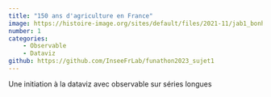 ```yaml
---
title: "150 ans d'agriculture en France"
image: https://histoire-image.org/sites/default/files/2021-11/jab1_bonheur_001f.jpg
number: 1
categories:
    - Observable
    - Dataviz
github: https://github.com/InseeFrLab/funathon2023_sujet1
---
```


Une initiation à la dataviz avec observable sur séries longues
